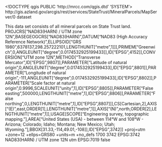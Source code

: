 <!DOCTYPE qgis PUBLIC 'http://mrcc.com/qgis.dtd' 'SYSTEM'>
<qgis version="3.32.0-Lima">
  <identifier>http://gis.azland.gov/arcgis/rest/services/StateTrust/MineralParcels/MapServer/0</identifier>
  <parentidentifier></parentidentifier>
  <language></language>
  <type>dataset</type>
  <title>Mineral Parcels</title>
  <abstract>This data set consists of all mineral parcels on State Trust land.</abstract>
  <links>
    <link mimeType="" format="" url="http://gis.azland.gov/arcgis/rest/services/StateTrust/MineralParcels/MapServer/0" size="" name="Source" description="" type="WWW:LINK"/>
  </links>
  <dates/>
  <fees></fees>
  <encoding></encoding>
  <crs>
    <spatialrefsys nativeFormat="Wkt">
      <wkt>PROJCRS["NAD83(HARN) / UTM zone 12N",BASEGEOGCRS["NAD83(HARN)",DATUM["NAD83 (High Accuracy Reference Network)",ELLIPSOID["GRS 1980",6378137,298.257222101,LENGTHUNIT["metre",1]]],PRIMEM["Greenwich",0,ANGLEUNIT["degree",0.0174532925199433]],ID["EPSG",4152]],CONVERSION["UTM zone 12N",METHOD["Transverse Mercator",ID["EPSG",9807]],PARAMETER["Latitude of natural origin",0,ANGLEUNIT["degree",0.0174532925199433],ID["EPSG",8801]],PARAMETER["Longitude of natural origin",-111,ANGLEUNIT["degree",0.0174532925199433],ID["EPSG",8802]],PARAMETER["Scale factor at natural origin",0.9996,SCALEUNIT["unity",1],ID["EPSG",8805]],PARAMETER["False easting",500000,LENGTHUNIT["metre",1],ID["EPSG",8806]],PARAMETER["False northing",0,LENGTHUNIT["metre",1],ID["EPSG",8807]]],CS[Cartesian,2],AXIS["(E)",east,ORDER[1],LENGTHUNIT["metre",1]],AXIS["(N)",north,ORDER[2],LENGTHUNIT["metre",1]],USAGE[SCOPE["Engineering survey, topographic mapping."],AREA["United States (USA) - between 114°W and 108°W - Arizona; Colorado; Idaho; Montana; New Mexico; Utah; Wyoming."],BBOX[31.33,-114,49.01,-108]],ID["EPSG",3742]]</wkt>
      <proj4>+proj=utm +zone=12 +ellps=GRS80 +units=m +no_defs</proj4>
      <srsid>1700</srsid>
      <srid>3742</srid>
      <authid>EPSG:3742</authid>
      <description>NAD83(HARN) / UTM zone 12N</description>
      <projectionacronym>utm</projectionacronym>
      <ellipsoidacronym>EPSG:7019</ellipsoidacronym>
      <geographicflag>false</geographicflag>
    </spatialrefsys>
  </crs>
  <extent>
    <spatial minx="144206.64570000022649765" maxx="685016.23139999993145466" maxy="4099243.54690000042319298" miny="3466600.86869999952614307" maxz="0" dimensions="2" minz="0" crs="EPSG:3742"/>
  </extent>
</qgis>
